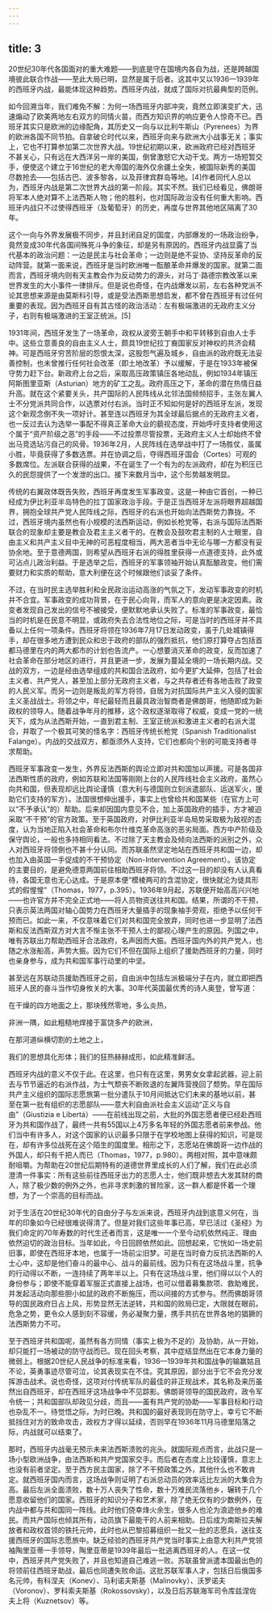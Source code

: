```yaml
---
---
---
```

title: 3
---




20世纪30年代各国面对的重大难题——到底是守在国境内各自为战，还是跨越国境彼此联合作战——至此大局已明，显然是属于后者。这其中又以1936—1939年的西班牙内战，最能体现这种趋势。西班牙内战，就成了国际对抗最典型的范例。

如今回溯当年，我们难免不解：为何一场西班牙内部冲突，竟然立即演变扩大，迅速煽动了欧美两地左右双方的同情火苗，而西方知识界的响应更令人惊奇不已。西班牙其实只是欧洲的边缘配角，其历史又一向与以比利牛斯山（Pyrenees）为界的欧洲各国不同节拍。自拿破仑时代以来，西班牙向来与欧洲大小战事无关；事实上，它也不打算参加第二次世界大战。19世纪初期以来，欧洲政府已经对西班牙不甚关心，只有远在大西洋另一岸的美国，倒曾激怒它大动干戈。两方一场短暂交手，便使这个建立于16世纪的老大帝国的海外仅余疆土全失，被国际新秀的美国尽数抢去——包括古巴、波多黎各，以及菲律宾群岛等地。[4]作者同代人总以为，西班牙内战是第二次世界大战的第一阶段。其实不然。我们已经看见，佛朗哥将军本人绝对算不上法西斯人物；他的胜利，也对国际政治没有任何重大影响。西班牙内战只不过使得西班牙（及葡萄牙）的历史，再度与世界其他地区隔离了30年。

这个一向与外界发展极不同步，并且封闭自足的国度，内部爆发的一场政治纷争，竟然变成30年代各国间殊死斗争的象征，却是另有原因的。西班牙内战显露了当代基本的政治问题：一边是民主与社会革命；一边则是绝不妥协、坚持反革命的反动阵营。就第一面来说，西班牙是当时欧洲唯一酝酿革命并爆发的国家。就第二面而言，西班牙境内则有天主教会作为反动势力的源头，对马丁·路德宗教改革以来世界发生的大小事件一律排斥。但是说也奇怪，在内战爆发以前，左右各种党派不论其思想来源是由莫斯科引导，或是受法西斯思想启发，都不曾在西班牙有过任何重要的表现。因为西班牙自有其古怪的政治活动：左有极端激进的无政府主义分子，右则有极端激进的王室正统派。[5]

1931年间，西班牙发生了一场革命，政权从波旁王朝手中和平转移到自由人士手中。这些立意善良的自由主义人士，颇具19世纪拉丁裔国家反对神权的共济会精神。可是西班牙穷苦阶层的怨恨太深，这股怨气遍及城乡，自由派的政府既无法妥善控制，也未曾推行任何社会改革（即土地改革）予以缓解，于是在1933年被保守势力赶下台。新政府上台之后，采取高压政策镇压各地动乱，例如1934年镇压阿斯图里亚斯（Asturian）地方的矿工之乱。政府高压之下，革命的潜在热情日益升高。就在这个紧要关头，共产国际的人民阵线从北邻法国频频招手，主张左翼人士不分党派共同合作，以选票对付右派。当时正不知如何是好的西班牙左派，发现这个新观念倒不失一项好计。甚至连以西班牙为其全球最后据点的无政府主义者，也一反过去认为选举一事配不得真正革命大业的藐视态度，开始呼吁支持者使用这个属于“资产阶级之恶”的手段——不过投票尽管投票，无政府主义人士却始终不曾出马竞选玷污自己的风骨。1936年2月，人民阵线在选举战中打了一场胜仗，虽属小胜，毕竟获得了多数选票。并在协调之后，夺得西班牙国会（Cortes）可观的多数席位。左派联合获得的战果，不在诞生了一个有为的左派政府，却在为积压已久的民怨提供了一个发泄的出口。接下来数月当中，这个形势越发明显。

传统的右翼政体既告失败，西班牙再度发生军事政变。这是一种由它首创，一种已经成为伊比利亚半岛特色的拉丁国家政治手段。于是正当西班牙左派将眼界超越国界，拥抱全球共产党人民阵线之际，西班牙的右派也开始向法西斯势力靠拢。不过，西班牙境内虽然也有小规模的法西斯运动，例如长枪党等，右派与国际法西斯联合的现象却主要是教会及君主主义者干的。在教会及鼓吹君主制的人士眼里，自由主义和共产主义目中无神的可恶程度相当，两大恶者当中无论与哪一方都没有妥协余地。至于意德两国，则希望从西班牙右派的得胜里获得一点道德支持，此外或可沾点儿政治利益。于是选举之后，西班牙的军事领袖开始认真酝酿政变。他们需要财力和实质的帮助，意大利便在这个时候跟他们谈妥了条件。

不过，在当时民主选举胜利和全民政治运动高涨的气氛之下，发动军事政变的时机并不合宜。军事政变的成功背景，在于民心向背，而军人的意向更是决定因素。政变者发现自己发出的信号不被接受，便默默地承认失败了。标准的军事政变，最恰当的时机是在民意不明显，或政府失去合法性地位之际，可是当时的西班牙并不具备以上任何一项条件。西班牙将领在1936年7月17日发动政变，虽于几处城镇得手，却在很多地方遭到民众和忠于政府的部队的强烈抵抗，他们原打算夺占包括首都马德里在内的两大都市的计划也告流产。一心想要消灭革命的政变，反而加速了社会革命在部分地区的进行，并且更进一步，发展为蔓延全境的一场长期内战。交战的双方，一边是经由选举组成的共和国合法政府，如今更扩大延伸，包括了社会主义者、共产党人，甚至加上部分无政府主义者，与之共存者还有各地击败了政变的人民义军。而另一边则是叛乱的军方将领，自居为对抗国际共产主义入侵的国家主义圣战战士。将领之中，年纪最轻而且最具政治智商者是佛朗哥，他随即成为新政权的领导人。随着战争年月的推移，这个政权逐渐取得了权威，变成一党的一统天下，成为从法西斯开始，一直到君主制、王室正统派和激进主义者的右派大混合，并取了一个极其可笑的怪名字：西班牙传统长枪党（Spanish Traditionalist Falange）。内战的交战双方，都亟须外人支持，它们也都向个别的可能支持者寻求帮助。

西班牙军事政变一发生，外界反法西斯的舆论立即对共和国加以声援。可是各国非法西斯性质的政府，例如苏联和法国等刚刚上台的人民阵线社会主义政府，虽然心向共和国，但表现却远比舆论谨慎（意大利与德国则立刻派遣部队、运送军火，援助它们支持的军方）。法国很想伸出援手，事实上也曾给共和国某些（在官方上可以“不予承认”的）帮助。后来却因国内意见不合，加上英国政府的插手，方才被迫采取“不干预”的官方政策。至于英国政府，对伊比利亚半岛局势采取极为敌视的态度，认为当地正陷入社会革命和布尔什维克革命高涨的恶劣局面。西方中产阶级及保守舆论，一般也多持相同看法。不过除了天主教会及倾向法西斯的派别之外，众人对西班牙将领倒也不甚十分认同。而苏联虽然坚定地站在西班牙共和国一边，却也加入由英国一手促成的不干预协定（Non-Intervention Agreement）。该协定的主要目的，是避免德意两国前往相助西班牙将领。不过这一目的却没有人认真看待，各国无意也无心达成。于是原本便“模棱两可的含混协定，很快就沦为徒具形式的假惺惺”（Thomas，1977，p.395）。1936年9月起，苏联便开始高高兴兴地——也许官方并不完全正式地——将人员物资送往共和国。结果，所谓的不干预，只表示英法两国对轴心国势力在西班牙大量插手的现象袖手旁观，拒绝予以任何干预而已。如此一来，不仅意味着它们对共和国完全放弃，同时也进一步显明了法西斯和反法西斯双方对大言不惭主张不干预人士的鄙视心理产生的原因。列国之中，唯有苏联出力帮助西班牙合法政府，名声因而大振。西班牙国内外的共产党人，也随之水涨船高，声势大振。因为它们不但在国际上组织了援助西班牙的力量，同时也亲身参与，成为共和国军事行动里的中坚。

甚至远在苏联动员援助西班牙之前，自由派中包括左派极端分子在内，就立即把西班牙人民的奋斗当作切身攸关的大事。30年代英国最优秀的诗人奥登，曾写道：

在干燥的四方地面之上，那块残然零地，多么炎热，

非洲一隅，如此粗糙地焊接于富饶多产的欧洲，

在那河道纵横切割的土地之上，

我们的思想具化形体；我们的狂热赫赫成形，如此精准鲜活。

西班牙内战的意义不仅于此。在这里，也只有在这里，男男女女拿起武器，迎上前去与节节逼近的右派作战，为士气颓丧不断败退的左翼阵营挽回了颓势。早在国际共产主义组织的国际志愿旅第一批分遣队于10月间抵达它们未来的基地以前，甚至在第一批有组织的志愿部队——意大利自由派社会主义运动“正义与自由”（Giustizia e Libertá）——在前线出现之前，大批的外国志愿者便已经赴西班牙为共和国作战了，最终一共有55国以上4万多名年轻的外国志愿者前来参战。他们当中有许多人，对这个国家的认识最多只限于在学校地图上获得的知识，可是现在，却有许多位战死在这个陌生的国度里。相形之下，志愿站在佛朗哥一边作战的外国人，却只有千把人而已（Thomas，1977，p.980）。两相对照，其中意味颇耐咀嚼。为帮助在20世纪后期特有的道德世界里成长的人们了解，我们在此必须澄清一件事实：所有这些前往西班牙出力的志愿人士，他们既非想去大发其财的商人，除了极少数的例外之外，也非寻求刺激的冒险家，这一群人都是怀着一个理想，为了一个崇高的目标而战。

对于生活在20世纪30年代的自由分子与左派来说，西班牙内战到底意义何在，当年的印象如今已经很难说得清了。但是对我们这些年事已高，早已活过《圣经》为我们命定的70年寿数的时代生还者而言，这是唯一一个至今动机依然纯正、理由依然迫切的政治目标。当年如此，今日回顾依然如此。回想起来，它恍如一场史前旧事，即使在西班牙本地，也属于一场前尘旧梦。可是在当时奋力反抗法西斯的人士心中，这却是他们奋斗的最中心、战斗的最前线。因为只有在这场战斗里，抗争的行动得以不断，一连持续了两年半以上。只有在这场战斗里，他们得以以个人的身份参与；即使不能穿着军服正式直接上战场，也可以借着募集款项、救助难民，并发起活动向那些胆小如鼠的政府不断施压，而以间接的方式参与。然而佛朗哥领导的国民政府日占上风，形势显然无法逆转，共和国的败局已定，大限就在眼前。危急之势，更令众人感到刻不容缓，务必凝聚力量，携手共抗在世界各地的猖獗的法西斯势力不可。

至于西班牙共和国呢，虽然有各方同情（事实上极为不足的）及协助，从一开始，却只能打一场被动的防守战而已。现在回头考察，其中症结显然出在它本身力量的微弱上。根据20世纪人民战争的标准来看，1936—1939年共和国战争的输赢姑且不论，英勇事迹尽管可泣，论其表现实在不佳。究其原因，部分出于它不会充分发挥游击战术。说也奇怪，这项对付传统军队的最佳的非正规战术，其名称及来历虽然出自西班牙，却在西班牙这场战争中不见踪影。佛朗哥领导的国民政府，政令军令统一；共和国部队却政见分歧，而且——虽有共产党的协助——军事目标和行动也杂乱不一。待觉悟之际，为时已晚。共和国的最好表现则在防守上，幸亏它不断抵挡住对方的致命攻击，政权方才得以延续，否则早在1936年11月马德里陷落之际，内战就可以结束了。

那时，西班牙内战毫无预示未来法西斯溃败的兆头。就国际观点而言，此战只是一场小型欧洲战争，由法西斯和共产党国家交手。而后者在态度上比较谨慎，意志上也没有前者坚定。至于西方民主国家，除了不干预政策之外，其他什么也不敢肯定。就西班牙国内而言，这场战争则证明了右派总动员的效率远比左派的大集合为高。最后左派全面溃败，数十万人丧失了性命，数十万难民流落他乡，辗转于几个愿意收留他们的国家。西班牙的知识分子和艺术家，除了绝无仅有的少数例外，在内战中都与共和国同一阵线。此时他们侥幸烽火余生，很多人也沦为浪迹他乡的难民。而共产国际也倾其所有，动员旗下最能干的人前来相助。日后成为南斯拉夫解放者和政权首领的铁托元帅，此时也从巴黎招募组织一批又一批的志愿兵，送往支援西班牙的国际志愿旅中。缺乏经验的西班牙共产党当时事实上由意大利共产党领袖陶里亚蒂一手领导，陶里亚蒂是1939年最后一批逃离西班牙的人。在这一仗中，西班牙共产党失败了，并且也知道自己难逃一败。苏联虽曾派遣本国最出色的将领前往西班牙助战，最后也同遭失败命运。这批苏联军事人才，包括日后俄国多名元帅，有科涅夫（Konev）、马利诺夫斯基（Malinovky）、沃罗诺夫（Voronov）、罗科索夫斯基（Rokossovsky），以及日后苏联海军司令库兹涅佐夫上将（Kuznetsov）等。